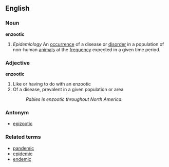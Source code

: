 ==English==
===Noun===
'''enzootic'''

# ''Epidemiology'' An [[occurrence]] of a disease or [[disorder]] in a population of non-human [[animal]]s at the [[frequency]] expected in a given time period.

===Adjective===
'''enzootic'''

#Like or having to do with an enzootic
#Of a disease, prevalent in a given population or area
#:''Rabies is enzootic throughout North America.''

===Antonym===
*[[epizootic]]

===Related terms===
*[[pandemic]]
*[[epidemic]]
*[[endemic]]
